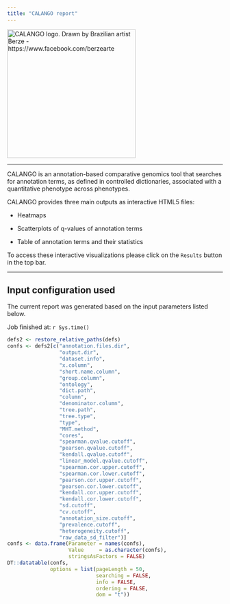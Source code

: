 ```yaml
---
title: "CALANGO report"
---
```

<img src="https://raw.githubusercontent.com/fcampelo/CALANGO/master/inst/images/CALANGO_LOGO.svg" alt="CALANGO logo. Drawn by Brazilian artist Berze - https://www.facebook.com/berzearte" height="300"/>

*****

CALANGO is an annotation-based comparative genomics tool that searches for annotation terms, as defined in controlled dictionaries, associated with a quantitative phenotype across phenotypes.

CALANGO provides three main outputs as interactive HTML5 files:

- Heatmaps

- Scatterplots of q-values of annotation terms

- Table of annotation terms and their statistics

To access these interactive visualizations please click on the `Results` button in the top bar.

***

## Input configuration used
The current report was generated based on the input parameters listed below.

Job finished at: `r Sys.time()`
```r
defs2 <- restore_relative_paths(defs)
confs <- defs2[c("annotation.files.dir", 
                 "output.dir",
                 "dataset.info",
                 "x.column",
                 "short.name.column",
                 "group.column",
                 "ontology",
                 "dict.path",
                 "column",
                 "denominator.column",
                 "tree.path",
                 "tree.type",
                 "type",
                 "MHT.method",
                 "cores",
                 "spearman.qvalue.cutoff",
                 "pearson.qvalue.cutoff",
                 "kendall.qvalue.cutoff",
                 "linear_model.qvalue.cutoff",
                 "spearman.cor.upper.cutoff",
                 "spearman.cor.lower.cutoff",
                 "pearson.cor.upper.cutoff",
                 "pearson.cor.lower.cutoff",
                 "kendall.cor.upper.cutoff",
                 "kendall.cor.lower.cutoff",
                 "sd.cutoff",
                 "cv.cutoff",
                 "annotation_size.cutoff",
                 "prevalence.cutoff",
                 "heterogeneity.cutoff",
                 "raw_data_sd_filter")]
confs <- data.frame(Parameter = names(confs),
                    Value     = as.character(confs),
                    stringsAsFactors = FALSE)
DT::datatable(confs, 
              options = list(pageLength = 50,
                             searching = FALSE,
                             info = FALSE,
                             ordering = FALSE,
                             dom = "t"))
```
